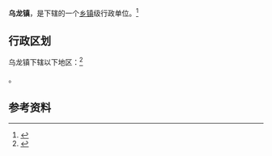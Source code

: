 {{中国乡级行政区|53/01/13/105/000}}

'''乌龙镇'''，是{{PRC admin/fullname|53/01/13/105/000|3}}下辖的一个[[乡镇|乡镇]]级行政单位。<ref>{{PRC admin/ref sgc|{{PRC admin/parent|53/01/13/105/000}}}}</ref>

== 行政区划 ==

乌龙镇下辖以下地区：<ref>{{PRC admin/ref sgc|53/01/13/105/000}}</ref>

{{PRC admin/children|53/01/13/105/000}}。

== 参考资料 ==

{{reflist}}

{{行政区划小作品}}
{{PRC admin/navcat|53/01/13/105/000}}